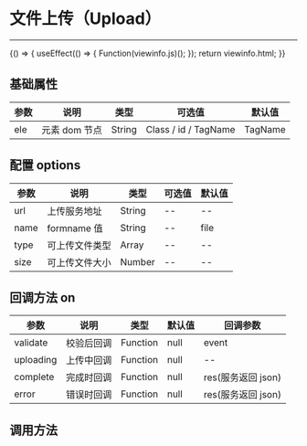 
# 文件上传（Upload）

---

<Meta title="复用组件/文件上传(Upload)" />

<Canvas>
    <Story
        name="通用"
        height="150px"
        parameters={{ docs: { source: { code: viewinfo.js } } }}
    >
        {() => {
            useEffect(() => {
                Function(viewinfo.js)();
            });
            return viewinfo.html;
        }}
    </Story>
</Canvas>

## 基础属性

| 参数 | 说明          | 类型   | 可选值               | 默认值  |
| ---- | ------------- | ------ | -------------------- | ------- |
| ele  | 元素 dom 节点 | String | Class / id / TagName | TagName |

## 配置 options

| 参数 | 说明           | 类型   | 可选值 | 默认值 |
| ---- | -------------- | ------ | ------ | ------ |
| url  | 上传服务地址   | String | --     | --     |
| name | formname 值    | String | --     | file   |
| type | 可上传文件类型 | Array  | --     | --     |
| size | 可上传文件大小 | Number | --     | --     |

## 回调方法 on

| 参数      | 说明       | 类型     | 默认值 | 回调参数           |
| --------- | ---------- | -------- | ------ | ------------------ |
| validate  | 校验后回调 | Function | null   | event              |
| uploading | 上传中回调 | Function | null   | --                 |
| complete  | 完成时回调 | Function | null   | res(服务返回 json) |
| error     | 错误时回调 | Function | null   | res(服务返回 json) |

## 调用方法
